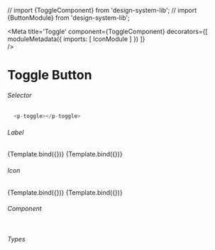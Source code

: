 // import {ToggleComponent} from 'design-system-lib';
// import {ButtonModule} from 'design-system-lib';

<Meta title='Toggle'
  component={ToggleComponent}
  decorators={[
    moduleMetadata({
      imports: [
        IconModule
      ]
    })
  ]}  
/>


# Toggle Button

###### Selector
```ts
  <p-toggle></p-toggle>
```

###### Label
<Canvas>
  <Story name="Two Options"
    args={{
      optionsListName: 'twoOptionsToggle',
      optionsList: [{
        optionName: 'First'
      },
      {
        optionName: 'Second'
      }]
    }}>
    {Template.bind({})}
  </Story>
  <Story name="Three Options"
    args={{
      optionsListName: 'threeOptionsToggle',
      optionsList: [{
        optionName: 'First'
      },
      {
        optionName: 'Second'
      },
      {
        optionName: 'Third'
      }]
    }}>
    {Template.bind({})}
  </Story>
</Canvas>

###### Icon
<Canvas>
  <Story name="Icons Two Options"
    args={{
      optionsListName: 'twoOptionsToggle',
      optionsList: [{
        optionName: 'First',
        icon: { 
          iconName: 'grid',        
          height: 'auto'
        },
        checked: true
      },
      {
        optionName: 'Second',
        icon: { 
          iconName: 'list',         
          height: 'auto'
        }
      }]
    }}>
    {Template.bind({})}
  </Story>
  <Story name="Icons Three Options"
    args={{
      optionsListName: 'threeOptionsToggle',
      optionsList: [{
        optionName: 'First',
        icon:  { 
          iconName: 'grid',        
          height: 'auto'
        },
        checked: true
      },
      {
        optionName: 'Second',
        icon:  { 
          iconName: 'grid',
          height: 'auto'
        }
      },
      {
        optionName: 'Third',
        icon:  { 
          iconName: 'list',        
          height: 'auto'
        }
      }]
    }}>
    {Template.bind({})}
  </Story>
</Canvas>

###### Component
```ts

```

###### Types
```ts

```
